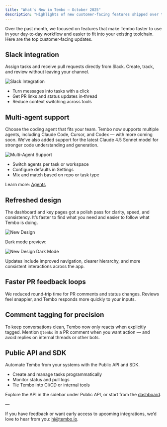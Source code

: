 ```yaml
---
title: "What’s New in Tembo – October 2025"
description: "Highlights of new customer-facing features shipped over the past month, including Slack, multi‑agent support, and a refreshed design."
---
```


Over the past month, we focused on features that make Tembo faster to use in your day‑to‑day workflow and easier to fit into your existing toolchain. Here are the top customer‑facing updates.

## Slack integration

Assign tasks and receive pull requests directly from Slack. Create, track, and review without leaving your channel.

![Slack Integration](/images/slack-integration.png)

- Turn messages into tasks with a click
- Get PR links and status updates in‑thread
- Reduce context switching across tools

## Multi‑agent support

Choose the coding agent that fits your team. Tembo now supports multiple agents, including Claude Code, Cursor, and Codex — with more coming soon. We’ve also added support for the latest Claude 4.5 Sonnet model for stronger code understanding and generation.

![Multi-Agent Support](/images/multi-agent-support.png)

- Switch agents per task or workspace
- Configure defaults in Settings
- Mix and match based on repo or task type

Learn more: [Agents](/features/agents)

## Refreshed design

The dashboard and key pages got a polish pass for clarity, speed, and consistency. It’s faster to find what you need and easier to follow what Tembo is doing.

![New Design](/images/new-design-light.png)

Dark mode preview:

![New Design Dark Mode](/images/new-design-dark.png)

Updates include improved navigation, clearer hierarchy, and more consistent interactions across the app.

## Faster PR feedback loops

We reduced round‑trip time for PR comments and status changes. Reviews feel snappier, and Tembo responds more quickly to your inputs.

## Comment tagging for precision

To keep conversations clean, Tembo now only reacts when explicitly tagged. Mention `@tembo` in a PR comment when you want action — and avoid replies on internal threads or other bots.

## Public API and SDK

Automate Tembo from your systems with the Public API and SDK.

- Create and manage tasks programmatically
- Monitor status and pull logs
- Tie Tembo into CI/CD or internal tools

Explore the API in the sidebar under Public API, or start from the [dashboard](https://app.tembo.io).

—

If you have feedback or want early access to upcoming integrations, we’d love to hear from you: [hi@tembo.io](mailto:hi@tembo.io).

